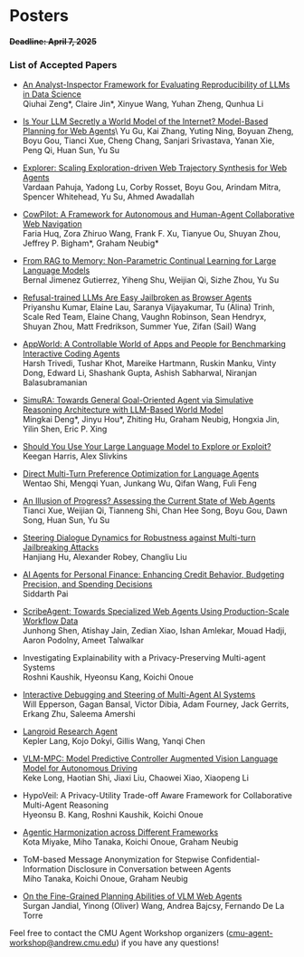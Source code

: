 # Posters

#### ~~Deadline: April 7, 2025~~

### List of Accepted Papers

* [An Analyst-Inspector Framework for Evaluating Reproducibility of LLMs in Data Science](https://drive.google.com/file/d/1HIfbbvpKR3qbVyXi-EEakEKp8PtPdShF/view?usp=sharing)\
Qiuhai Zeng*, Claire Jin*, Xinyue Wang, Yuhan Zheng, Qunhua Li


* [Is Your LLM Secretly a World Model of the Internet? Model-Based Planning for Web Agents](https://drive.google.com/open?id=1EqIpLjbP5ORu9Ku5aGLdfHrQqT8Y2hU_)\
Yu Gu, Kai Zhang, Yuting Ning, Boyuan Zheng, Boyu Gou, Tianci Xue, Cheng Chang, Sanjari Srivastava, Yanan Xie, Peng Qi, Huan Sun, Yu Su

* [Explorer: Scaling Exploration-driven Web Trajectory Synthesis for Web Agents](https://drive.google.com/open?id=11T3YJ5xcQIUyUmks0zrIuuigrQRstCF9)\
Vardaan Pahuja, Yadong Lu, Corby Rosset, Boyu Gou, Arindam Mitra, Spencer Whitehead, Yu Su, Ahmed Awadallah

* [CowPilot: A Framework for Autonomous and Human-Agent Collaborative Web Navigation](https://drive.google.com/open?id=1gNICHiwxmIqbZTyzDumhV8B8R4VQ0MCB)\
Faria Huq, Zora Zhiruo Wang, Frank F. Xu, Tianyue Ou, Shuyan Zhou, Jeffrey P. Bigham*, Graham Neubig*

* [From RAG to Memory: Non-Parametric Continual Learning for Large Language Models](https://drive.google.com/open?id=13SltJ0OukHSne-QP4_gzO-IfeKcC3Uam)\
Bernal Jimenez Gutierrez, Yiheng Shu, Weijian Qi, Sizhe Zhou, Yu Su

* [Refusal-trained LLMs Are Easy Jailbroken as Browser Agents](https://drive.google.com/open?id=1-QkDyndjn6zxTse7Pcsf_MIeaDJid42b)\
Priyanshu Kumar, Elaine Lau, Saranya Vijayakumar, Tu (Alina) Trinh, Scale Red Team, Elaine Chang, Vaughn Robinson, Sean Hendryx, Shuyan Zhou, Matt Fredrikson, Summer Yue, Zifan (Sail) Wang

* [AppWorld: A Controllable World of Apps and People for Benchmarking Interactive Coding Agents](https://drive.google.com/open?id=1py5vd8VAWkbU8ZQ1KcydV5c0h49LdDB-)\
Harsh Trivedi, Tushar Khot, Mareike Hartmann, Ruskin Manku, Vinty Dong, Edward Li, Shashank Gupta, Ashish Sabharwal, Niranjan Balasubramanian

* [SimuRA: Towards General Goal-Oriented Agent via Simulative Reasoning Architecture with LLM-Based World Model](https://drive.google.com/open?id=1UM08AiKCilrYvyZ2370oldCbFWAruZmz)\
Mingkai Deng*, Jinyu Hou*, Zhiting Hu, Graham Neubig, Hongxia Jin, Yilin Shen, Eric P. Xing

* [Should You Use Your Large Language Model to Explore or Exploit?](https://drive.google.com/open?id=15EgH6JPUl9fmE91CMaKV1DbZJjMlW52o)\
Keegan Harris, Alex Slivkins

* [Direct Multi-Turn Preference Optimization for Language Agents](https://drive.google.com/open?id=1vW9rOtFf1wmFJ3wV70hndm4c3GihH8RY)\
Wentao Shi, Mengqi Yuan, Junkang Wu, Qifan Wang, Fuli Feng

* [An Illusion of Progress? Assessing the Current State of Web Agents](https://drive.google.com/open?id=1OTp5p64JC8qoaHTYVANjFUxZsEOPjkle)\
Tianci Xue, Weijian Qi, Tianneng Shi, Chan Hee Song, Boyu Gou, Dawn Song, Huan Sun, Yu Su

* [Steering Dialogue Dynamics for Robustness against Multi-turn Jailbreaking Attacks](https://drive.google.com/open?id=15-sAqwa9dHo4uINfYeJYtbFCK11I0U0J)\
Hanjiang Hu, Alexander Robey, Changliu Liu

* [AI Agents for Personal Finance: Enhancing Credit Behavior, Budgeting Precision, and Spending Decisions](https://drive.google.com/open?id=1YQtvTGdeZv91G5QL-X8oYotUjyvlXMPM)\
Siddarth Pai

* [ScribeAgent: Towards Specialized Web Agents Using Production-Scale Workflow Data](https://drive.google.com/open?id=158STiURk9R3UGGZCxuePaftllxWY2G8n)\
Junhong Shen, Atishay Jain, Zedian Xiao, Ishan Amlekar, Mouad Hadji, Aaron Podolny, Ameet Talwalkar

* Investigating Explainability with a Privacy-Preserving Multi-agent Systems\
Roshni Kaushik, Hyeonsu Kang, Koichi Onoue

* [Interactive Debugging and Steering of Multi-Agent AI Systems](https://drive.google.com/open?id=1f19pDwNOSa68X2N_dL3qoNDdeFav535j)\
Will Epperson, Gagan Bansal, Victor Dibia, Adam Fourney, Jack Gerrits, Erkang Zhu, Saleema Amershi

* [Langroid Research Agent](https://drive.google.com/open?id=1v8sj8kKumS8cj3sfFeDKROnY88NJ7nLZ)\
Kepler Lang, Kojo Dokyi, Gillis Wang, Yanqi Chen

* [VLM-MPC: Model Predictive Controller Augmented Vision Language Model for Autonomous Driving](https://drive.google.com/open?id=1kAY0_3BGKSMtdt77a_Ls5umvbeuk2M58)\
Keke Long, Haotian Shi, Jiaxi Liu, Chaowei Xiao, Xiaopeng Li

* HypoVeil: A Privacy-Utility Trade-off Aware Framework for Collaborative Multi-Agent Reasoning\
Hyeonsu B. Kang, Roshni Kaushik, Koichi Onoue

* [Agentic Harmonization across Different Frameworks](https://drive.google.com/open?id=1LxFN8V1_jmdMZGuyaCHRGlDYQeJB96_A)\
Kota Miyake, Miho Tanaka, Koichi Onoue, Graham Neubig

* ToM-based Message Anonymization for Stepwise Confidential-Information Disclosure in Conversation between Agents\
Miho Tanaka, Koichi Onoue, Graham Neubig

* [On the Fine-Grained Planning Abilities of VLM Web Agents](https://drive.google.com/open?id=1OspM4nvseA1mrlHbqVTtRIptfGZJDXBO)\
Surgan Jandial, Yinong (Oliver) Wang, Andrea Bajcsy, Fernando De La Torre


Feel free to contact the CMU Agent Workshop organizers (cmu-agent-workshop@andrew.cmu.edu) if you have any questions!

